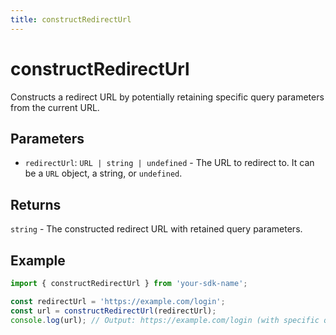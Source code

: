 ```yaml
---
title: constructRedirectUrl
---
```


# constructRedirectUrl

Constructs a redirect URL by potentially retaining specific query parameters from the current URL.

## Parameters

- `redirectUrl`: `URL | string | undefined` - The URL to redirect to. It can be a `URL` object, a string, or `undefined`.

## Returns

`string` - The constructed redirect URL with retained query parameters.

## Example

```typescript
import { constructRedirectUrl } from 'your-sdk-name';

const redirectUrl = 'https://example.com/login';
const url = constructRedirectUrl(redirectUrl);
console.log(url); // Output: https://example.com/login (with specific query parameters retained)
```